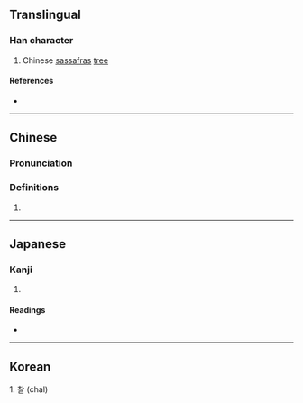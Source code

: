 {{character info}}
==Translingual==

===Han character===
{{Han char|rn=75|rad=木|as=14|sn=18|four=|canj=DJBF|ids=⿰木察}}

# Chinese [[sassafras]] [[tree]] {{gloss|{{taxlink|Sassafras tzumu|species|noshow=1}}}}

====References====
* {{Han ref|kx=0558.110|dkj=15709|hdz=21311.010|uh=6AAB|ud=27307}}

----

==Chinese==
{{zh-forms}}

===Pronunciation===
{{zh-pron
|m=chá
|c=caat3
|mc=
|oc=
|ma=
|cat=pn
}}

===Definitions===
{{zh-hanzi}}

# {{rfdef|zh}}

----

==Japanese==

===Kanji===
{{ja-kanji|grade=|rs=木14}}

# {{rfdef|ja|sort=木14}}

====Readings====
* {{ja-readings|on=[[さつ]] (satsu)|kun=[[しんばしら]] (shimbashira)}}

----

==Korean==
1. 찰 (chal)